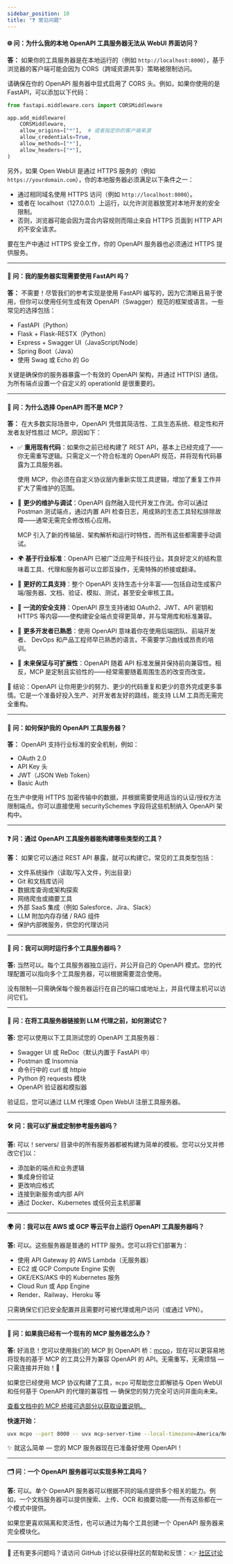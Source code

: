 ```yaml
---
sidebar_position: 10
title: "❓ 常见问题"
---
```


#### 🌐 问：为什么我的本地 OpenAPI 工具服务器无法从 WebUI 界面访问？

**答：** 如果你的工具服务器是在本地运行的（例如 `http://localhost:8000`），基于浏览器的客户端可能会因为 CORS（跨域资源共享）策略被限制访问。

请确保在你的 OpenAPI 服务器中显式启用了 CORS 头。例如，如果你使用的是 FastAPI，可以添加以下代码：

```python
from fastapi.middleware.cors import CORSMiddleware

app.add_middleware(
    CORSMiddleware,
    allow_origins=["*"],  # 或者指定你的客户端来源
    allow_credentials=True,
    allow_methods=["*"],
    allow_headers=["*"],
)
```

另外，如果 Open WebUI 是通过 HTTPS 服务的（例如 `https://yourdomain.com`），你的本地服务器必须满足以下条件之一：

- 通过相同域名使用 HTTPS 访问（例如 `http://localhost:8000`）。
- 或者在 localhost（127.0.0.1）上运行，以允许浏览器放宽对本地开发的安全限制。
- 否则，浏览器可能会因为混合内容规则而阻止来自 HTTPS 页面到 HTTP API 的不安全请求。

要在生产中通过 HTTPS 安全工作，你的 OpenAPI 服务器也必须通过 HTTPS 提供服务。

---

#### 🚀 问：我的服务器实现需要使用 FastAPI 吗？

**答：** 不需要！尽管我们的参考实现是使用 FastAPI 编写的，因为它清晰且易于使用，但你可以使用任何生成有效 OpenAPI（Swagger）规范的框架或语言。一些常见的选择包括：

- FastAPI（Python）
- Flask + Flask-RESTX（Python）
- Express + Swagger UI（JavaScript/Node）
- Spring Boot（Java）
- 使用 Swag 或 Echo 的 Go

关键是确保你的服务器暴露一个有效的 OpenAPI 架构，并通过 HTTP(S) 通信。
为所有端点设置一个自定义的 operationId 是很重要的。

---


#### 🚀 问：为什么选择 OpenAPI 而不是 MCP？

**答：** 在大多数实际场景中，OpenAPI 凭借其简洁性、工具生态系统、稳定性和开发者友好性胜过 MCP。原因如下：

- ✅ **重用现有代码**：如果你之前已经构建了 REST API，基本上已经完成了——你无需重写逻辑。只需定义一个符合标准的 OpenAPI 规范，并将现有代码暴露为工具服务器。
  
  使用 MCP，你必须在自定义协议层内重新实现工具逻辑，增加了重复工作并扩大了需维护的范围。

- 💼 **更少的维护与调试**：OpenAPI 自然融入现代开发工作流。你可以通过 Postman 测试端点，通过内置 API 检查日志，用成熟的生态工具轻松排除故障——通常无需完全修改核心应用。

  MCP 引入了新的传输层、架构解析和运行时特性，而所有这些都需要手动调试。

- 🌍 **基于行业标准**：OpenAPI 已被广泛应用于科技行业。其良好定义的结构意味着工具、代理和服务器可以立即互操作，无需特殊的桥接或翻译。

- 🧰 **更好的工具支持**：整个 OpenAPI 支持生态十分丰富——包括自动生成客户端/服务器、文档、验证、模拟、测试，甚至安全审核工具。

- 🔐 **一流的安全支持**：OpenAPI 原生支持诸如 OAuth2、JWT、API 密钥和 HTTPS 等内容——使构建安全端点变得更简单，并与常用库和标准兼容。

- 🧠 **更多开发者已熟悉**：使用 OpenAPI 意味着你在使用后端团队、前端开发者、 DevOps 和产品工程师早已熟悉的语言。不需要学习曲线或昂贵的培训。

- 🔄 **未来保证与可扩展性**：OpenAPI 随着 API 标准发展并保持前向兼容性。相反，MCP 是定制且实验性的——经常需要随着周围生态的改变而改变。

🧵 结论：OpenAPI 让你用更少的努力、更少的代码重复和更少的意外完成更多事情。它是一个准备好投入生产、对开发者友好的路线，能支持 LLM 工具而无需完全重构。


---

#### 🔐 问：如何保护我的 OpenAPI 工具服务器？

**答：** OpenAPI 支持行业标准的安全机制，例如：

- OAuth 2.0
- API Key 头
- JWT（JSON Web Token）
- Basic Auth

在生产中使用 HTTPS 加密传输中的数据，并根据需要使用适当的认证/授权方法限制端点。你可以直接使用 securitySchemes 字段将这些机制纳入 OpenAPI 架构中。

---

#### ❓ 问：通过 OpenAPI 工具服务器能构建哪些类型的工具？

**答：** 如果它可以通过 REST API 暴露，就可以构建它。常见的工具类型包括：

- 文件系统操作（读取/写入文件，列出目录）
- Git 和文档库访问
- 数据库查询或架构探索
- 网络爬虫或摘要工具
- 外部 SaaS 集成（例如 Salesforce、Jira、Slack）
- LLM 附加内存存储 / RAG 组件
- 保护内部微服务，供您的代理访问

---

#### 🔌 问：我可以同时运行多个工具服务器吗？

**答:** 当然可以。每个工具服务器独立运行，并公开自己的 OpenAPI 模式。您的代理配置可以指向多个工具服务器，可以根据需要混合使用。

没有限制—只需确保每个服务器运行在自己的端口或地址上，并且代理主机可以访问它们。

---

#### 🧪 问：在将工具服务器链接到 LLM 代理之前，如何测试它？

**答:** 您可以使用以下工具测试您的 OpenAPI 工具服务器：

- Swagger UI 或 ReDoc（默认内置于 FastAPI 中）
- Postman 或 Insomnia
- 命令行中的 curl 或 httpie
- Python 的 requests 模块
- OpenAPI 验证器和模拟器

验证后，您可以通过 LLM 代理或 Open WebUI 注册工具服务器。

---

#### 🛠️ 问：我可以扩展或定制参考服务器吗？

**答:** 可以！servers/ 目录中的所有服务器都被构建为简单的模板。您可以分叉并修改它们以：

- 添加新的端点和业务逻辑
- 集成身份验证
- 更改响应格式
- 连接到新服务或内部 API
- 通过 Docker、Kubernetes 或任何云主机部署

---

#### 🌍 问：我可以在 AWS 或 GCP 等云平台上运行 OpenAPI 工具服务器吗？

**答:** 可以。这些服务器是普通的 HTTP 服务。您可以将它们部署为：

- 使用 API Gateway 的 AWS Lambda（无服务器）
- EC2 或 GCP Compute Engine 实例
- GKE/EKS/AKS 中的 Kubernetes 服务
- Cloud Run 或 App Engine
- Render、Railway、Heroku 等

只需确保它们已安全配置并且需要时可被代理或用户访问（或通过 VPN）。

---

#### 🧪 问：如果我已经有一个现有的 MCP 服务器怎么办？

**答:** 好消息！您可以使用我们的 MCP 到 OpenAPI 桥：[mcpo](https://github.com/open-webui/mcpo)，现在可以更容易地将现有的基于 MCP 的工具公开为兼容 OpenAPI 的 API。无需重写，无需烦恼 — 只需连接并开始！🚀

如果您已经使用 MCP 协议构建了工具，`mcpo` 可帮助您立即解锁与 Open WebUI 和任何基于 OpenAPI 的代理的兼容性 — 确保您的努力完全可访问并面向未来。

[查看文档中的 MCP 桥接可选部分以获取设置说明。](https://github.com/open-webui/openapi-servers?tab=readme-ov-file#-bridge-to-mcp-optional)

**快速开始：**
```bash
uvx mcpo --port 8000 -- uvx mcp-server-time --local-timezone=America/New_York
```

✨ 就这么简单 — 您的 MCP 服务器现在已准备好使用 OpenAPI！

---

#### 🗂️ 问：一个 OpenAPI 服务器可以实现多种工具吗？

**答:** 可以。单个 OpenAPI 服务器可以根据不同的端点提供多个相关的能力。例如，一个文档服务器可以提供搜索、上传、OCR 和摘要功能——所有这些都在一个模式中提供。

如果您更喜欢隔离和灵活性，也可以通过为每个工具创建一个 OpenAPI 服务器来完全模块化。

---

🙋 还有更多问题吗？请访问 GitHub 讨论以获得社区的帮助和反馈：
👉 [社区讨论](https://github.com/open-webui/openapi-servers/discussions)
